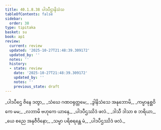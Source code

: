 ```yaml
---
title: 40.1.8.38 ပါဒပီဌာနိသံသ
tableOfContents: false
sidebar:
  order: 38
type: tipitaka
basket: su
book: ap1
review:
  current: review
  updated: '2025-10-27T21:48:39.309172'
  updated_by: ''
  notes: ''
  history:
  - state: review
    date: '2025-10-27T21:48:39.309172'
    updated_by: ''
    notes: ''
    previous_state: draft
---
```



<ReviewStatus review={frontmatter.review} showDetails={true} />

<HypothesisAnnotation frontmatter={frontmatter} />

<DynamicBreadcrumb />

<Division number="189" book="ap1" e="ch" v="20" p="368">

<Paragraph number="4486" type="verses" book="ap1">
_ပါဒပီဌေ ဇိနေ ဒတွာ,_  
_သံဃေ ဂဏဝရုတ္တမေ;_  
_ဒွါနိသံသေ အနုဘောမိ,_  
_ကမ္မာနုစ္ဆဝိကေ မမ;_  
_လဘာမိ ဗဟုကေ ယာနေ,_  
_ပါဒပီဌဿိဒံ ဖလံ._  

</Paragraph>

</Division>
<Division number="190" book="ap1" e="ch" v="20" p="368">

<Paragraph number="4487" type="verses" book="ap1">
_ဒါသီ ဒါသာ စ ဘရိယာ,_  
_ယေ စညေ အနုဇီဝိနော;_  
_သမ္မာ ပရိစရန္တေ မံ,_  
_ပါဒပီဌဿိဒံ ဖလံ._
</Paragraph>
</Division>